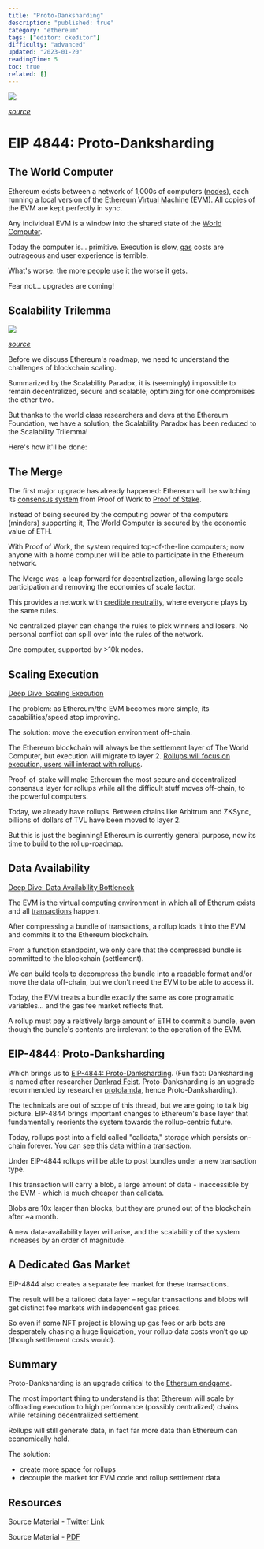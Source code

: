```yaml
---
title: "Proto-Danksharding"
description: "published: true"
category: "ethereum"
tags: ["editor: ckeditor"]
difficulty: "advanced"
updated: "2023-01-20"
readingTime: 5
toc: true
related: []
---
```


![](/images/proto-danksharding-3.jpeg)

[*source*](https://mirror.xyz/hirokennelly.eth/W2nwcAMquPIdpPg1nbdKCr1D3lS4_MPquQZ4VwSqUuM)

# EIP 4844: Proto-Danksharding

## The World Computer

Ethereum exists between a network of 1,000s of computers ([nodes](https://inevitableeth.com/home/ethereum/network/node)), each running a local version of the [Ethereum Virtual Machine](https://inevitableeth.com/home/ethereum/evm) (EVM). All copies of the EVM are kept perfectly in sync. 

Any individual EVM is a window into the shared state of the [World Computer](https://inevitableeth.com/home/ethereum/world-computer).

Today the computer is... primitive. Execution is slow, [gas](/concepts/gas) costs are outrageous and user experience is terrible. 

What's worse: the more people use it the worse it gets. 

Fear not... upgrades are coming!

## Scalability Trilemma

![](/images/proto-danksharding-2.webp)

[*source*](https://medium.com/logos-network/everything-you-know-about-the-scalability-trilemma-is-probably-wrong-bc4f4b7a7ef)

Before we discuss Ethereum's roadmap, we need to understand the challenges of blockchain scaling.

Summarized by the Scalability Paradox, it is (seemingly) impossible to remain decentralized, secure and scalable; optimizing for one compromises the other two.

But thanks to the world class researchers and devs at the Ethereum Foundation, we have a solution; the Scalability Paradox has been reduced to the Scalability Trilemma! 

Here's how it'll be done:

## The Merge

The first major upgrade has already happened: Ethereum will be switching its [consensus system](/ethereum/network/consensus) from Proof of Work to [Proof of Stake](/ethereum/network/consensus/pos).

Instead of being secured by the computing power of the computers (minders) supporting it, The World Computer is secured by the economic value of ETH.

With Proof of Work, the system required top-of-the-line computers; now anyone with a home computer will be able to participate in the Ethereum network.

The Merge was  a leap forward for decentralization, allowing large scale participation and removing the economies of scale factor.

This provides a network with [credible neutrality](/concepts/credible-neutrality), where everyone plays by the same rules. 

No centralized player can change the rules to pick winners and losers. No personal conflict can spill over into the rules of the network. 

One computer, supported by >10k nodes.

## Scaling Execution

[Deep Dive: Scaling Execution](/ethereum/upgrades/scaling/execution)

The problem: as Ethereum/the EVM becomes more simple, its capabilities/speed stop improving. 

The solution: move the execution environment off-chain. 

The Ethereum blockchain will always be the settlement layer of The World Computer, but execution will migrate to layer 2. [Rollups will focus on execution, users will interact with rollups](https://polynya.medium.com/understanding-ethereums-rollup-centric-roadmap-1c60d30c060f). 

Proof-of-stake will make Ethereum the most secure and decentralized consensus layer for rollups while all the difficult stuff moves off-chain, to the powerful computers. 

Today, we already have rollups. Between chains like Arbitrum and ZKSync, billions of dollars of TVL have been moved to layer 2.

But this is just the beginning! Ethereum is currently general purpose, now its time to build to the rollup-roadmap.

## Data Availability

[Deep Dive: Data Availability Bottleneck](/ethereum/upgrades/scaling/data/data-availability-bottleneck)

The EVM is the virtual computing environment in which all of Etherum exists and all [transactions](/ethereum/blockchain/transaction) happen.

After compressing a bundle of transactions, a rollup loads it into the EVM and commits it to the Ethereum blockchain.

From a function standpoint, we only care that the compressed bundle is committed to the blockchain (settlement). 

We can build tools to decompress the bundle into a readable format and/or move the data off-chain, but we don't need the EVM to be able to access it.

Today, the EVM treats a bundle exactly the same as core programatic variables... and the gas fee market reflects that.

A rollup must pay a relatively large amount of ETH to commit a bundle, even though the bundle's contents are irrelevant to the operation of the EVM.

## EIP-4844: Proto-Danksharding

Which brings us to [EIP-4844: Proto-Danksharding](https://eips.ethereum.org/EIPS/eip-4844). (Fun fact: Danksharding is named after researcher [Dankrad Feist](https://twitter.com/dankrad). Proto-Danksharding is an upgrade recommended by researcher [protolamda](https://twitter.com/protolambda), hence Proto-Danksharding). 

The technicals are out of scope of this thread, but we are going to talk big picture. EIP-4844 brings important changes to Ethereum's base layer that fundamentally reorients the system towards the rollup-centric future.

Today, rollups post into a field called "calldata," storage which persists on-chain forever. [You can see this data within a transaction](/ethereum/blockchain/transaction). 

Under EIP-4844 rollups will be able to post bundles under a new transaction type. 

This transaction will carry a blob, a large amount of data - inaccessible by the EVM - which is much cheaper than calldata.

Blobs are 10x larger than blocks, but they are pruned out of the blockchain after ~a month. 

A new data-availability layer will arise, and the scalability of the system increases by an order of magnitude. 

## A Dedicated Gas Market

EIP-4844 also creates a separate fee market for these transactions.

The result will be a tailored data layer – regular transactions and blobs will get distinct fee markets with independent gas prices. 

So even if some NFT project is blowing up gas fees or arb bots are desperately chasing a huge liquidation, your rollup data costs won’t go up (though settlement costs would).

## Summary

Proto-Danksharding is an upgrade critical to the [Ethereum endgame](https://vitalik.ca/general/2021/12/06/endgame.html). 

The most important thing to understand is that Ethereum will scale by offloading execution to high performance (possibly centralized) chains while retaining decentralized settlement.

Rollups will still generate data, in fact far more data than Ethereum can economically hold.

The solution: 

*   create more space for rollups
*   decouple the market for EVM code and rollup settlement data

## Resources

Source Material - [Twitter Link](https://twitter.com/SalomonCrypto/status/1559402384526258176)

Source Material - [PDF](/twitter-pdf-2022-08-16_proto-danksharding.pdf)
